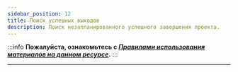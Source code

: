 ```yaml
---
sidebar_position: 12
title: Поиск успешных выходов
description: Поиск незапланированного успешного завершения проекта.
---
```

:::info **Пожалуйста, ознакомьтесь с [*Правилами использования материалов на данном ресурсе*](../Disclaimer).**
:::
_______________________________________________ 
